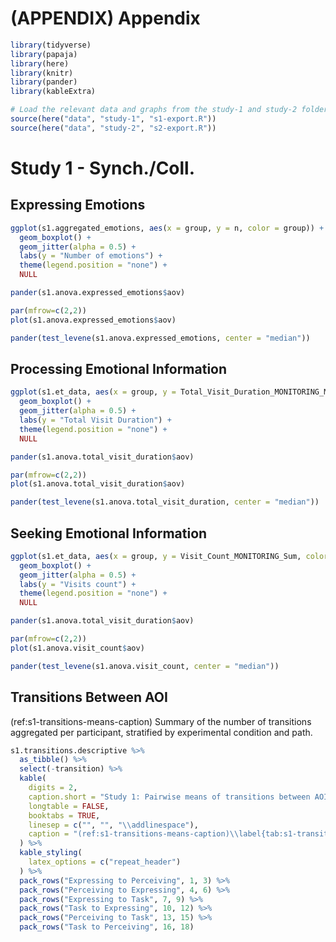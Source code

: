 # (APPENDIX) Appendix {-} 

```r
library(tidyverse)
library(papaja)
library(here)
library(knitr)
library(pander)
library(kableExtra)

# Load the relevant data and graphs from the study-1 and study-2 folders
source(here("data", "study-1", "s1-export.R"))
source(here("data", "study-2", "s2-export.R"))
```

# Study 1 - Synch./Coll.

## Expressing Emotions

```r
ggplot(s1.aggregated_emotions, aes(x = group, y = n, color = group)) +
  geom_boxplot() +
  geom_jitter(alpha = 0.5) +
  labs(y = "Number of emotions") +
  theme(legend.position = "none") +
  NULL

```


```r
pander(s1.anova.expressed_emotions$aov)
```


```r
par(mfrow=c(2,2))
plot(s1.anova.expressed_emotions$aov)
```

```r
pander(test_levene(s1.anova.expressed_emotions, center = "median"))
```

## Processing Emotional Information

```r
ggplot(s1.et_data, aes(x = group, y = Total_Visit_Duration_MONITORING_Mean, color = group)) +
  geom_boxplot() +
  geom_jitter(alpha = 0.5) +
  labs(y = "Total Visit Duration") +
  theme(legend.position = "none") +
  NULL

```


```r
pander(s1.anova.total_visit_duration$aov)
```


```r
par(mfrow=c(2,2))
plot(s1.anova.total_visit_duration$aov)
```

```r
pander(test_levene(s1.anova.total_visit_duration, center = "median"))
```

## Seeking Emotional Information

```r
ggplot(s1.et_data, aes(x = group, y = Visit_Count_MONITORING_Sum, color = group)) +
  geom_boxplot() +
  geom_jitter(alpha = 0.5) +
  labs(y = "Visits count") +
  theme(legend.position = "none") +
  NULL

```


```r
pander(s1.anova.total_visit_duration$aov)
```


```r
par(mfrow=c(2,2))
plot(s1.anova.visit_count$aov)
```

```r
pander(test_levene(s1.anova.visit_count, center = "median"))
```

## Transitions Between AOI
(ref:s1-transitions-means-caption) Summary of the number of transitions aggregated per participant, stratified by experimental condition and path.
```r
s1.transitions.descriptive %>%
  as_tibble() %>%
  select(-transition) %>%
  kable(
    digits = 2,
    caption.short = "Study 1: Pairwise means of transitions between AOI",
    longtable = FALSE,
    booktabs = TRUE,
    linesep = c("", "", "\\addlinespace"),
    caption = "(ref:s1-transitions-means-caption)\\label{tab:s1-transitions-means-table}",
  ) %>%
  kable_styling(
    latex_options = c("repeat_header")
  ) %>%
  pack_rows("Expressing to Perceiving", 1, 3) %>%
  pack_rows("Perceiving to Expressing", 4, 6) %>%
  pack_rows("Expressing to Task", 7, 9) %>%
  pack_rows("Task to Expressing", 10, 12) %>%
  pack_rows("Perceiving to Task", 13, 15) %>%
  pack_rows("Task to Perceiving", 16, 18)
```
